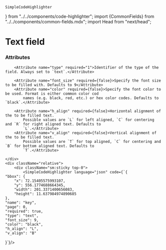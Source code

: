     SimpleCodeHighlighter
} from "../../components/code-highlighter"; import {CommonFields} from "../../components/common-fields.mdx"; import Head
    from "next/head";


<Head>
    <title>Text Field | doqs.dev</title>
</Head>

# Text field

### Attributes
<Grid>
    <div>
        <CommonFields/>

        <Attribute name="type" required="1">Identifier of the type of the field. Always set to `text`.</Attribute>

        <Attribute name="font_size" required={false}>Specify the font size to be filled with. Defaults to 9</Attribute>
        <Attribute name="color" required={false}>Specify the font color to be used. Format is either common color cod
            names (e.g. black, red, etc.) or hex color codes. Defaults to `black`.</Attribute>

        <Attribute name="h_align" required={false}>Horizontal alignment of the to be filled text.
            Possible values are `L` for left aligned, `C` for centering and `R` for right aligned text. Defaults to
            `L`.</Attribute>
        <Attribute name="v_align" required={false}>Vertical alignment of the to be filled text.
            Possible values are `T` for top aligned, `C` for centering and `B` for bottom aligned text. Defaults to
            `T`.</Attribute>

    </div>
    <div className="relative">
        <div className="sm:sticky top-0">
            <SimpleCodeHighlighter language="json" code={`{
    "bbox": {
        "x": 72.15405575993107,
        "y": 556.1774688664345,
        "width": 201.3371400656083,
        "height": 11.637984974890685
    },
    "name": "key",
    "page": 0,
    "required": true,
    "type": "text",
    "font_size": 9,
    "color": "black",
    "h_align": "L",
    "v_align": "B"
}`}/>
        </div>
    </div>
</Grid>

